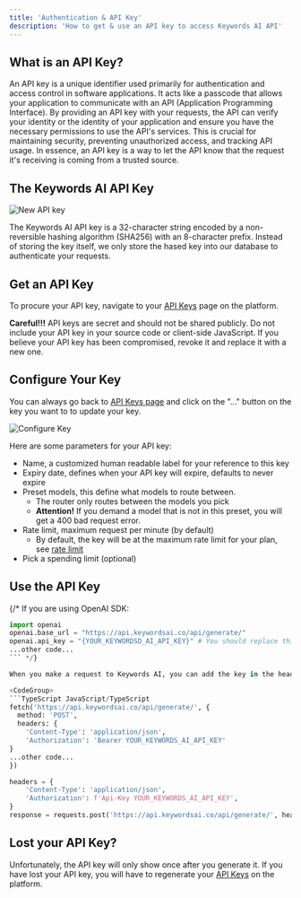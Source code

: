 ```yaml
---
title: 'Authentication & API Key'
description: 'How to get & use an API key to access Keywords AI API'
---
```


## What is an API Key?

An API key is a unique identifier used primarily for authentication and access control in software applications. It acts like a passcode that allows your application to communicate with an API (Application Programming Interface). By providing an API key with your requests, the API can verify your identity or the identity of your application and ensure you have the necessary permissions to use the API's services. This is crucial for maintaining security, preventing unauthorized access, and tracking API usage. In essence, an API key is a way to let the API know that the request it's receiving is coming from a trusted source.


## The Keywords AI API Key
<img src="/images/new-api-key.png" alt="New API key" />

The Keywords AI API key is a 32-character string encoded by a non-reversible hashing algorithm (SHA256) with an 8-character prefix. Instead of storing the key itself, we only store the hased key into our database to authenticate your requests.

## Get an API Key

To procure your API key, navigate to your [API Keys](https://platform.keywordsai.co/platform/api/api-keys) page on the platform.


**Careful!!!** API keys are secret and should not be shared publicly. Do not include your API key in your source code or client-side JavaScript. If you believe your API key has been compromised, revoke it and replace it with a new one.

## Configure Your Key

You can always go back to [API Keys page](https://platform.keywordsai.co/platform/api/api-keys) and click on the "..." button on the key you want to to update your key.


<img src='/images/configure-key.png' alt="Configure Key"/>

Here are some parameters for your API key:

- Name, a customized human readable label for your reference to this key
- Expiry date, defines when your API key will expire, defaults to never expire
- Preset models, this define what models to route between. 
  - The router only routes between the models you pick
  - <strong>Attention!</strong> If you demand a model that is not in this preset, you will get a 400 bad request error.
- Rate limit, maximum request per minute (by default)
  - By default, the key will be at the maximum rate limit for your plan, see [rate limit](/guides/limits#rate-limits)
- Pick a spending limit (optional)


## Use the API Key

{/* If you are using OpenAI SDK:

```python
import openai
openai.base_url = "https://api.keywordsai.co/api/generate/"
openai.api_key = "{YOUR_KEYWORDSD_AI_API_KEY}" # You should replace this with your actual key
...other code...
``` */}

When you make a request to Keywords AI, you can add the key in the header under the Authorization tab with the keyword "Api Key" (case sensitive).

<CodeGroup>
```TypeScript JavaScript/TypeScript
fetch('https://api.keywordsai.co/api/generate/', {
  method: 'POST',
  headers: {
    'Content-Type': 'application/json',
    'Authorization': 'Bearer YOUR_KEYWORDS_AI_API_KEY'
}
...other code...
})
```

```Python Python
headers = {
    'Content-Type': 'application/json',
    'Authorization': f'Api-Key YOUR_KEYWORDS_AI_API_KEY',
}
response = requests.post('https://api.keywordsai.co/api/generate/', headers=headers, json=data, stream=stream)
```
</CodeGroup>

## Lost your API Key?

Unfortunately, the API key will only show once after you generate it. If you have lost your API key, you will have to regenerate your [API Keys](https://platform.keywordsai.co/platform/api/api-keys) on the platform.